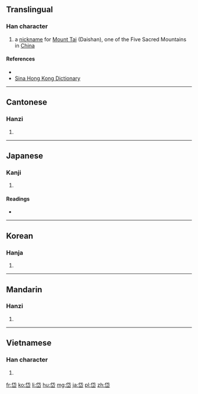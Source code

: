 ==Translingual==

===Han character===
{{Han char|rn=46|rad=山|as=05|sn=8|four=23772|canj=OPU|ids=⿱代山}}

# a [[nickname]] for [[w:Mount Tai|Mount Tai]] (Daishan), one of the Five Sacred Mountains in [[China]]

====References====
* {{Han ref|kx=0309.280|dkj=07997|dj=0609.240|hdz=10767.150|uh=5CB1|ud=23729|bh=A9A7|bd=43431}}
* [http://dictionary.sina.com.hk/p/word/%A9%A7 Sina Hong Kong Dictionary]

----

==Cantonese==

===Hanzi===
{{yue-hanzi|jyut=[[doi6]]|y=doi6}}

# {{defn|lang=yue|sort=山05}}

----

==Japanese==

===Kanji===
{{ja-kanji|grade=|rs=山05}}

# {{defn|lang=ja|sort=山05}}

====Readings====
* {{ja-readings|on=[[たい]] (tai), [[だい]] (dai)|kun=[[かわりあう]] (kawariau), [[はじめ]] (hajime)}}

----

==Korean==

===Hanja===
{{ko-hanja|hangeul=대|rv=dae|mr=tae}}

# {{defn|lang=ko|sort=山05}}

----

==Mandarin==

===Hanzi===
{{cmn-hanzi|pin=[[dài]] ([[dai4]])|wg=tai<sup>4</sup>}}

# {{defn|lang=cmn|sort=山05}}

----

==Vietnamese==

===Han character===
{{vi-hantu|[[đại]], [[đồi]], [[đai]]|rs=山05}}

# {{defn|lang=vi|sort=山05}}

[[fr:岱]]
[[ko:岱]]
[[li:岱]]
[[hu:岱]]
[[mg:岱]]
[[ja:岱]]
[[pl:岱]]
[[zh:岱]]